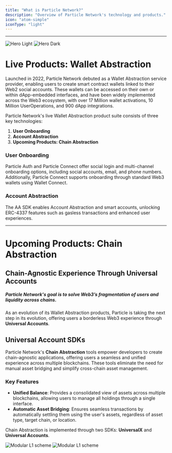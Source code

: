 ```yaml
---
title: "What is Particle Network?"
description: "Overview of Particle Network's technology and products."
icon: "atom-simple"
iconType: "light"
---
```


***

<img
  className="block dark:hidden"
  src="/images/hero-dark.png"
  alt="Hero Light"
/>
<img
  className="hidden dark:block"
  src="/images/hero-dark.png"
  alt="Hero Dark"
/>

# Live Products: Wallet Abstraction

Launched in 2022, Particle Network debuted as a Wallet Abstraction service provider, enabling users to create smart contract wallets linked to their Web2 social accounts. These wallets can be accessed on their own or within dApp-embedded interfaces, and have been widely implemented across the Web3 ecosystem, with over 17 Million wallet activations, 10 Million UserOperations, and 900 dApp integrations.

Particle Network's live Wallet Abstraction product suite consists of three key technologies:

1. **User Onboarding**
2. **Account Abstraction**
3. **Upcoming Products: Chain Abstraction**

### User Onboarding

Particle Auth and Particle Connect offer social login and multi-channel onboarding options, including social accounts, email, and phone numbers. Additionally, Particle Connect supports onboarding through standard Web3 wallets using Wallet Connect.

<Card title="Learn more about Wallet Abstraction" icon="wallet" href="/landing/wallet-abstraction/waas/overview"></Card>

### Account Abstraction

The AA SDK enables Account Abstraction and smart accounts, unlocking ERC-4337 features such as gasless transactions and enhanced user experiences.

<Card title="Learn more about Account Abstraction" icon="gas-pump" href="api-reference/aa/introduction"></Card>

---

# Upcoming Products: Chain Abstraction

## Chain-Agnostic Experience Through Universal Accounts

##### Particle Network's goal is to solve Web3’s fragmentation of users and liquidity across chains.

As an evolution of its Wallet Abstraction products, Particle is taking the next step in its evolution, offering users a borderless Web3 experience through **Universal Accounts**.

## Universal Account SDKs

Particle Network's **Chain Abstraction** tools empower developers to create chain-agnostic applications, offering users a seamless and unified experience across multiple blockchains. These tools eliminate the need for manual asset bridging and simplify cross-chain asset management.  

### Key Features  

- **Unified Balance**: Provides a consolidated view of assets across multiple blockchains, allowing users to manage all holdings through a single interface.  
- **Automatic Asset Bridging**: Ensures seamless transactions by automatically settling them using the user's assets, regardless of asset type, target chain, or location.  

Chain Abstraction is implemented through two SDKs: **UniversalX** and **Universal Accounts**.  

<Frame caption="Particle Chain architecture.">
<img
  className="block dark:hidden"
  src="/images/modular-l1.jpg"
  alt="Modular L1 scheme"
/>
<img
  className="hidden dark:block"
  src="/images/modular-l1.jpg"
  alt="Modular L1 scheme"
/>
</Frame>
